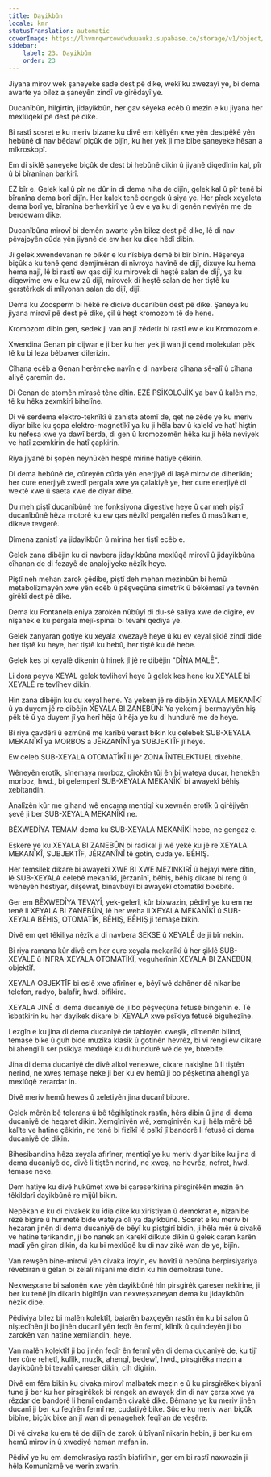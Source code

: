 ```yaml
---
title: Dayikbûn
locale: kmr
statusTranslation: automatic
coverImage: https://lhvmrqwrcowdvduuaukz.supabase.co/storage/v1/object/public/strapi-uploads/small_cover-educacion-fundamental.webp-2d51a7828a2b1309555be27f7e2a61a0.webp
sidebar:
    label: 23. Dayikbûn
    order: 23
---
```

Jiyana mirov wek şaneyeke sade dest pê dike, wekî ku xwezayî ye, bi dema awarte ya bilez a şaneyên zindî ve girêdayî ye.

Ducanîbûn, hilgirtin, jidayikbûn, her gav sêyeka ecêb û mezin e ku jiyana her mexlûqekî pê dest pê dike.

Bi rastî sosret e ku meriv bizane ku divê em kêliyên xwe yên destpêkê yên hebûnê di nav bêdawî piçûk de bijîn, ku her yek ji me bibe şaneyeke hêsan a mîkroskopî.

Em di şiklê şaneyeke biçûk de dest bi hebûnê dikin û jiyanê diqedînin kal, pîr û bi bîranînan barkirî.

EZ bîr e. Gelek kal û pîr ne dûr in di dema niha de dijîn, gelek kal û pîr tenê bi bîranîna dema borî dijîn. Her kalek tenê dengek û siya ye. Her pîrek xeyaleta dema borî ye, bîranîna berhevkirî ye û ev e ya ku di genên neviyên me de berdewam dike.

Ducanîbûna mirovî bi demên awarte yên bilez dest pê dike, lê di nav pêvajoyên cûda yên jiyanê de ew her ku diçe hêdî dibin.

Ji gelek xwendevanan re bikêr e ku nîsbiya demê bi bîr bînin. Hêşereya biçûk a ku tenê çend demjimêran di nîvroya havînê de dijî, dixuye ku hema hema najî, lê bi rastî ew qas dijî ku mirovek di heştê salan de dijî, ya ku diqewime ew e ku ew zû dijî, mirovek di heştê salan de her tiştê ku gerstêrkek di mîlyonan salan de dijî, dijî.

Dema ku Zoosperm bi hêkê re dicive ducanîbûn dest pê dike. Şaneya ku jiyana mirovî pê dest pê dike, çil û heşt kromozom tê de hene.

Kromozom dibin gen, sedek ji van an jî zêdetir bi rastî ew e ku Kromozom e.

Xwendina Genan pir dijwar e ji ber ku her yek ji wan ji çend molekulan pêk tê ku bi leza bêbawer dilerizin.

Cîhana ecêb a Genan herêmeke navîn e di navbera cîhana sê-alî û cîhana aliyê çaremîn de.

Di Genan de atomên mîrasê têne dîtin. EZÊ PSÎKOLOJÎK ya bav û kalên me, tê ku hêka zexmkirî bihelîne.

Di vê serdema elektro-teknîkî û zanista atomî de, qet ne zêde ye ku meriv diyar bike ku şopa elektro-magnetîkî ya ku ji hêla bav û kalekî ve hatî hiştin ku nefesa xwe ya dawî berda, di gen û kromozomên hêka ku ji hêla neviyek ve hatî zexmkirin de hatî çapkirin.

Riya jiyanê bi şopên neynûkên hespê mirinê hatiye çêkirin.

Di dema hebûnê de, cûreyên cûda yên enerjiyê di laşê mirov de diherikin; her cure enerjiyê xwedî pergala xwe ya çalakiyê ye, her cure enerjiyê di wextê xwe û saeta xwe de diyar dibe.

Du meh piştî ducanîbûnê me fonksiyona digestive heye û çar meh piştî ducanîbûnê hêza motorê ku ew qas nêzîkî pergalên nefes û masûlkan e, dikeve tevgerê.

Dîmena zanistî ya jidayikbûn û mirina her tiştî ecêb e.

Gelek zana dibêjin ku di navbera jidayikbûna mexlûqê mirovî û jidayikbûna cîhanan de di fezayê de analojiyeke nêzîk heye.

Piştî neh mehan zarok çêdibe, piştî deh mehan mezinbûn bi hemû metabolîzmayên xwe yên ecêb û pêşveçûna simetrîk û bêkêmasî ya tevnên girêkî dest pê dike.

Dema ku Fontanela eniya zarokên nûbûyî di du-sê saliya xwe de digire, ev nîşanek e ku pergala mejî-spinal bi tevahî qediya ye.

Gelek zanyaran gotiye ku xeyala xwezayê heye û ku ev xeyal şiklê zindî dide her tiştê ku heye, her tiştê ku hebû, her tiştê ku dê hebe.

Gelek kes bi xeyalê dikenin û hinek jî jê re dibêjin "DÎNA MALÊ".

Li dora peyva XEYAL gelek tevlihevî heye û gelek kes hene ku XEYALÊ bi XEYALÊ re tevlîhev dikin.

Hin zana dibêjin ku du xeyal hene. Ya yekem jê re dibêjin XEYALA MEKANÎKÎ û ya duyem jê re dibêjin XEYALA BI ZANEBÛN: Ya yekem ji bermayiyên hiş pêk tê û ya duyem jî ya herî hêja û hêja ye ku di hundurê me de heye.

Bi riya çavdêrî û ezmûnê me karîbû verast bikin ku celebek SUB-XEYALA MEKANÎKÎ ya MORBOS a JÊRZANÎNÎ ya SUBJEKTÎF jî heye.

Ew celeb SUB-XEYALA OTOMATÎKÎ li jêr ZONA ÎNTELEKTUEL dixebite.

Wêneyên erotîk, sînemaya morboz, çîrokên tûj ên bi wateya ducar, henekên morboz, hwd., bi gelemperî SUB-XEYALA MEKANÎKÎ bi awayekî bêhiş xebitandin.

Analîzên kûr me gihand wê encama mentiqî ku xewnên erotîk û qirêjiyên şevê ji ber SUB-XEYALA MEKANÎKÎ ne.

BÊXWEDÎYA TEMAM dema ku SUB-XEYALA MEKANÎKÎ hebe, ne gengaz e.

Eşkere ye ku XEYALA BI ZANEBÛN bi radîkal ji wê yekê ku jê re XEYALA MEKANÎKÎ, SUBJEKTÎF, JÊRZANÎNÎ tê gotin, cuda ye. BÊHIŞ.

Her temsîlek dikare bi awayekî XWE BI XWE MEZINKIRÎ û hêjayî were dîtin, lê SUB-XEYALA celebê mekanîkî, jêrzanînî, bêhiş, bêhiş dikare bi reng û wêneyên hestiyar, dilşewat, binavbûyî bi awayekî otomatîkî bixebite.

Ger em BÊXWEDÎYA TEVAYÎ, yek-gelerî, kûr bixwazin, pêdivî ye ku em ne tenê li XEYALA BI ZANEBÛN, lê her weha li XEYALA MEKANÎKÎ û SUB-XEYALA BÊHIŞ, OTOMATÎK, BÊHIŞ, BÊHIŞ jî temaşe bikin.

Divê em qet têkiliya nêzîk a di navbera SEKSE û XEYALÊ de ji bîr nekin.

Bi riya ramana kûr divê em her cure xeyala mekanîkî û her şiklê SUB-XEYALÊ û INFRA-XEYALA OTOMATÎKÎ, veguherînin XEYALA BI ZANEBÛN, objektîf.

XEYALA OBJEKTÎF bi eslê xwe afirîner e, bêyî wê dahêner dê nikaribe telefon, radyo, balafir, hwd. bifikire.

XEYALA JINÊ di dema ducaniyê de ji bo pêşveçûna fetusê bingehîn e. Tê îsbatkirin ku her dayikek dikare bi XEYALA xwe psîkiya fetusê biguhezîne.

Lezgîn e ku jina di dema ducaniyê de tabloyên xweşik, dîmenên bilind, temaşe bike û guh bide muzîka klasîk û gotinên hevrêz, bi vî rengî ew dikare bi ahengî li ser psîkiya mexlûqê ku di hundurê wê de ye, bixebite.

Jina di dema ducaniyê de divê alkol venexwe, cixare nakişîne û li tiştên nerind, ne xweş temaşe neke ji ber ku ev hemû ji bo pêşketina ahengî ya mexlûqê zerardar in.

Divê meriv hemû hewes û xeletiyên jina ducanî bibore.

Gelek mêrên bê tolerans û bê têgihîştinek rastîn, hêrs dibin û jina di dema ducaniyê de heqaret dikin. Xemgîniyên wê, xemgîniyên ku ji hêla mêrê bê kalîte ve hatine çêkirin, ne tenê bi fizîkî lê psîkî jî bandorê li fetusê di dema ducaniyê de dikin.

Bihesibandina hêza xeyala afirîner, mentiqî ye ku meriv diyar bike ku jina di dema ducaniyê de, divê li tiştên nerind, ne xweş, ne hevrêz, nefret, hwd. temaşe neke.

Dem hatiye ku divê hukûmet xwe bi çareserkirina pirsgirêkên mezin ên têkildarî dayikbûnê re mijûl bikin.

Nepêkan e ku di civakek ku îdia dike ku xiristiyan û demokrat e, nizanibe rêzê bigire û hurmetê bide wateya olî ya dayikbûnê. Sosret e ku meriv bi hezaran jinên di dema ducaniyê de bêyî ku piştgirî bidin, ji hêla mêr û civakê ve hatine terikandin, ji bo nanek an karekî dilkute dikin û gelek caran karên madî yên giran dikin, da ku bi mexlûqê ku di nav zikê wan de ye, bijîn.

Van rewşên bine-mirovî yên civaka îroyîn, ev hovîtî û nebûna berpirsiyariya rêvebiran û gelan bi zelalî nîşanî me didin ku hîn demokrasi tune.

Nexweşxane bi salonên xwe yên dayikbûnê hîn pirsgirêk çareser nekirine, ji ber ku tenê jin dikarin bigihîjin van nexweşxaneyan dema ku jidayikbûn nêzîk dibe.

Pêdiviya bilez bi malên kolektîf, bajarên baxçeyên rastîn ên ku bi salon û niştecîhên ji bo jinên ducanî yên feqîr ên fermî, klînîk û quindeyên ji bo zarokên van hatine xemilandin, heye.

Van malên kolektîf ji bo jinên feqîr ên fermî yên di dema ducaniyê de, ku tijî her cûre rehetî, kulîlk, muzîk, ahengî, bedewî, hwd., pirsgirêka mezin a dayikbûnê bi tevahî çareser dikin, cih digirin.

Divê em fêm bikin ku civaka mirovî malbatek mezin e û ku pirsgirêkek biyanî tune ji ber ku her pirsgirêkek bi rengek an awayek din di nav çerxa xwe ya rêzdar de bandorê li hemî endamên civakê dike. Bêmane ye ku meriv jinên ducanî ji ber ku feqîrên fermî ne, cudatiyê bike. Sûc e ku meriv wan biçûk bibîne, biçûk bixe an jî wan di penagehek feqîran de veşêre.

Di vê civaka ku em tê de dijîn de zarok û bîyanî nikarin hebin, ji ber ku em hemû mirov in û xwediyê heman mafan in.

Pêdivî ye ku em demokrasiya rastîn biafirînin, ger em bi rastî naxwazin ji hêla Komunîzmê ve werin xwarin.

